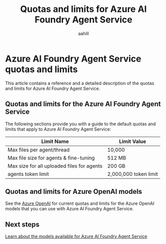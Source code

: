 ﻿---
title: Quotas and limits for Azure AI Foundry Agent Service
titleSuffix: Azure AI Foundry
description: Learn about the quotas and limits for when you use Azure AI Foundry Agent Service.
manager: nitinme
author: aahill
ms.author: aahi
ms.service: azure-ai-agent-service
ms.topic: conceptual
ms.date: 07/03/2025
ms.custom: azure-ai-agents
---

# Azure AI Foundry Agent Service quotas and limits

This article contains a reference and a detailed description of the quotas and limits for Azure AI Foundry Agent Service.

## Quotas and limits for the Azure AI Foundry Agent Service

The following sections provide you with a guide to the default quotas and limits that apply to Azure AI Foundry Agent Service:

| Limit Name | Limit Value |
|--|--|
| Max files per agent/thread | 10,000 |
| Max file size for agents & fine-tuning | 512 MB |
| Max size for all uploaded files for agents |200 GB |  
| agents token limit | 2,000,000 token limit |

## Quotas and limits for Azure OpenAI models

See the [Azure OpenAI](../openai/quotas-limits.md) for current quotas and limits for the Azure OpenAI models that you can use with Azure AI Foundry Agent Service. 

## Next steps

[Learn about the models available for Azure AI Foundry Agent Service](concepts\model-region-support.md)
